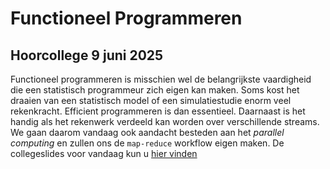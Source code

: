 # Functioneel Programmeren {#sec-mt5}

::: callout-tip
## Hoorcollege 9 juni 2025
Functioneel programmeren is misschien wel de belangrijkste vaardigheid die een statistisch programmeur zich eigen kan maken. Soms kost het draaien van een statistisch model of een simulatiestudie enorm veel rekenkracht. Efficient programmeren is dan essentieel. Daarnaast is het handig als het rekenwerk verdeeld kan worden over verschillende streams. We gaan daarom vandaag ook aandacht besteden aan het *parallel computing* en zullen ons de `map-reduce` workflow eigen maken. De collegeslides voor vandaag kun u [hier vinden](slides/lec-5.html)
:::

